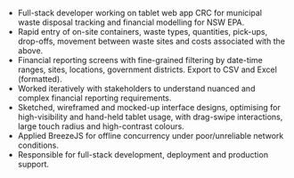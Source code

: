 
- Full-stack developer working on tablet web app CRC for municipal waste disposal tracking and financial modelling for NSW EPA.
- Rapid entry of on-site containers, waste types, quantities, pick-ups, drop-offs, movement between waste sites and costs associated with the above.
- Financial reporting screens with fine-grained filtering by date-time ranges, sites, locations, government districts. Export to CSV and Excel (formatted).
- Worked iteratively with stakeholders to understand nuanced and complex financial reporting requirements.
- Sketched, wireframed and mocked-up interface designs, optimising for high-visibility and hand-held tablet usage, with drag-swipe interactions, large touch radius and high-contrast colours. 
- Applied BreezeJS for offline concurrency under poor/unreliable network conditions. 
- Responsible for full-stack development, deployment and production support.